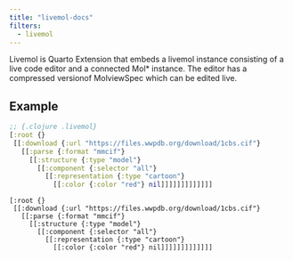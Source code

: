 ```yaml
---
title: "livemol-docs"
filters:
  - livemol
---
```



Livemol is Quarto Extension that embeds a livemol instance consisting of a live code editor and
a connected Mol* instance. The editor has a compressed versionof MolviewSpec which can be edited
live.


## Example

```clojure
;; {.clojure .livemol}
[:root {}
 [[:download {:url "https://files.wwpdb.org/download/1cbs.cif"}
   [[:parse {:format "mmcif"}
     [[:structure {:type "model"}
       [[:component {:selector "all"}
         [[:representation {:type "cartoon"}
           [[:color {:color "red"} nil]]]]]]]]]]]]]
```

```.clojure
[:root {}
 [[:download {:url "https://files.wwpdb.org/download/1cbs.cif"}
   [[:parse {:format "mmcif"}
     [[:structure {:type "model"}
       [[:component {:selector "all"}
         [[:representation {:type "cartoon"}
           [[:color {:color "red"} nil]]]]]]]]]]]]]
```
